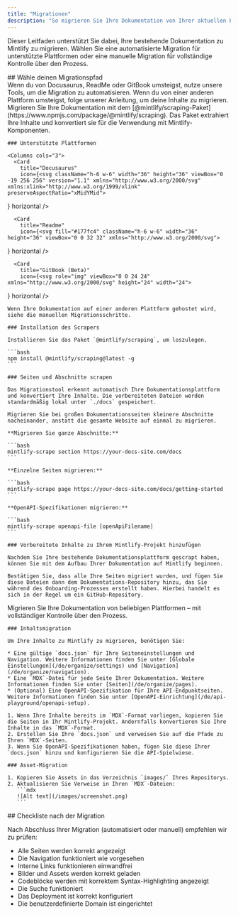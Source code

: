 ```yaml
---
title: "Migrationen"
description: "So migrieren Sie Ihre Dokumentation von Ihrer aktuellen Plattform"
---
```


Dieser Leitfaden unterstützt Sie dabei, Ihre bestehende Dokumentation zu Mintlify zu migrieren. Wählen Sie eine automatisierte Migration für unterstützte Plattformen oder eine manuelle Migration für vollständige Kontrolle über den Prozess.

<div id="choose-your-migration-path">
  ## Wähle deinen Migrationspfad
</div>

<CardGroup cols="2">
  <Card title="Automatisierte Migration" icon="wand-sparkles">
    Wenn du von Docusaurus, ReadMe oder GitBook umsteigst, nutze unsere Tools, um die Migration zu automatisieren.
  </Card>

  <Card title="Manuelle Migration" icon="pencil-ruler">
    Wenn du von einer anderen Plattform umsteigst, folge unserer Anleitung, um deine Inhalte zu migrieren.
  </Card>
</CardGroup>

<Tabs>
  <Tab title="Automatisierte Migration">
    Migrieren Sie Ihre Dokumentation mit dem [@mintlify/scraping-Paket](https://www.npmjs.com/package/@mintlify/scraping). Das Paket extrahiert Ihre Inhalte und konvertiert sie für die Verwendung mit Mintlify-Komponenten.

    ### Unterstützte Plattformen

    <Columns cols="3">
      <Card
        title="Docusaurus"
        icon={<svg className="h-6 w-6" width="36" height="36" viewBox="0 -19 256 256" version="1.1" xmlns="http://www.w3.org/2000/svg" xmlns:xlink="http://www.w3.org/1999/xlink" preserveAspectRatio="xMidYMid">
<g>
  <rect fill="#FFFFFF" x="126.030769" y="45.9487179" width="110.276923" height="44.6358974">

</rect>
  <path d="M26.2564103,191.671795 C16.5441641,191.671795 8.0830359,186.385067 3.54067692,178.54359 C1.30231795,182.408533 0,186.883938 0,191.671795 C0,206.17321 11.7549949,217.928205 26.2564103,217.928205 L52.5128205,217.928205 L52.5128205,191.671795 L26.2564103,191.671795 Z" fill="#3ECC5F">

</path>
  <path d="M144.384656,53.006441 L236.308349,47.2615385 L236.308349,34.1333333 C236.308349,19.6319179 224.552041,7.87692308 210.051938,7.87692308 L91.8980923,7.87692308 L88.616041,2.19241026 C87.1561846,-0.334769231 83.5104821,-0.334769231 82.0519385,2.19241026 L78.7698872,7.87692308 L75.4878359,2.19241026 C74.0279795,-0.334769231 70.3822769,-0.334769231 68.9237333,2.19241026 L65.6416821,7.87692308 L62.3596308,2.19241026 C60.8997744,-0.334769231 57.2540718,-0.334769231 55.7955282,2.19241026 L52.5134769,7.87692308 C52.4845949,7.87692308 52.4570256,7.88086154 52.4281436,7.88086154 L46.990441,2.44447179 C44.928,0.382030769 41.4070154,1.3246359 40.6508308,4.14326154 L38.8548923,10.8438974 L32.0374154,9.01645128 C29.2187897,8.26157949 26.6404103,10.839959 27.3965949,13.6585846 L29.2227282,20.4760615 L22.5234051,22.2706872 C19.7047795,23.0268718 18.7608615,26.5491692 20.8233026,28.6116103 L26.2596923,34.0493128 C26.2596923,34.0768821 26.2570667,34.1044513 26.2570667,34.1333333 L20.571241,37.4153846 C18.0453744,38.8739282 18.0453744,42.5209436 20.571241,43.9794872 L26.2570667,47.2615385 L20.571241,50.5435897 C18.0453744,52.0021333 18.0453744,55.6491487 20.571241,57.1076923 L26.2570667,60.3897436 L20.571241,63.6717949 C18.0453744,65.1303385 18.0453744,68.7773538 20.571241,70.2358974 L26.2570667,73.5179487 L20.571241,76.8 C18.0453744,78.2585436 18.0453744,81.905559 20.571241,83.3641026 L26.2570667,86.6461538 L20.571241,89.9282051 C18.0453744,91.3867487 18.0453744,95.0337641 20.571241,96.4923077 L26.2570667,99.774359 L20.571241,103.05641 C18.0453744,104.514954 18.0453744,108.161969 20.571241,109.620513 L26.2570667,112.902564 L20.571241,116.184615 C18.0453744,117.643159 18.0453744,121.290174 20.571241,122.748718 L26.2570667,126.030769 L20.571241,129.312821 C18.0453744,130.771364 18.0453744,134.418379 20.571241,135.876923 L26.2570667,139.158974 L20.571241,142.441026 C18.0453744,143.899569 18.0453744,147.546585 20.571241,149.005128 L26.2570667,152.287179 L20.571241,155.569231 C18.0453744,157.027774 18.0453744,160.67479 20.571241,162.133333 L26.2570667,165.415385 L20.571241,168.697436 C18.0453744,170.155979 18.0453744,173.802995 20.571241,175.261538 L26.2570667,178.54359 L20.571241,181.825641 C18.0453744,183.284185 18.0453744,186.9312 20.571241,188.389744 L26.2570667,191.671795 C26.2570667,206.17321 38.0120615,217.928205 52.5134769,217.928205 L210.051938,217.928205 C224.552041,217.928205 236.308349,206.17321 236.308349,191.671795 L236.308349,86.6461538 L144.384656,80.9012513 C137.019733,80.4404513 131.282708,74.3332103 131.282708,66.9538462 C131.282708,59.5744821 137.019733,53.467241 144.384656,53.006441" fill="#3ECC5F">

</path>
  <polygon fill="#3ECC5F" points="183.794872 217.928205 223.179487 217.928205 223.179487 165.415385 183.794872 165.415385">

</polygon>
  <path d="M249.435897,185.107692 C249.14839,185.107692 248.87401,185.156267 248.597005,185.191713 C248.547118,184.99479 248.499856,184.796554 248.444718,184.599631 C250.815672,183.609764 252.481641,181.272944 252.481641,178.54359 C252.481641,174.917579 249.543549,171.979487 245.917538,171.979487 C244.423549,171.979487 243.062154,172.499364 241.958072,173.339569 C241.812349,173.191221 241.666626,173.044185 241.518277,172.898462 C242.341415,171.800944 242.845538,170.45399 242.845538,168.977067 C242.845538,165.351056 239.907446,162.412964 236.281436,162.412964 C233.570462,162.412964 231.244144,164.057928 230.243774,166.405251 C230.049477,166.350113 229.853867,166.304164 229.659569,166.254277 C229.695015,165.977272 229.74359,165.702892 229.74359,165.415385 C229.74359,161.789374 226.805497,158.851282 223.179487,158.851282 C219.553477,158.851282 216.615385,161.789374 216.615385,165.415385 C216.615385,165.702892 216.663959,165.977272 216.699405,166.254277 C216.505108,166.304164 216.309497,166.350113 216.1152,166.405251 C215.114831,164.057928 212.788513,162.412964 210.077538,162.412964 C206.451528,162.412964 203.513436,165.351056 203.513436,168.977067 C203.513436,170.45399 204.017559,171.800944 204.840697,172.898462 C199.960944,177.666626 196.923077,184.31081 196.923077,191.671795 C196.923077,206.17321 208.678072,217.928205 223.179487,217.928205 C235.439918,217.928205 245.707487,209.513026 248.597005,198.151877 C248.87401,198.187323 249.14839,198.235897 249.435897,198.235897 C253.061908,198.235897 256,195.297805 256,191.671795 C256,188.045785 253.061908,185.107692 249.435897,185.107692" fill="#44D860">

</path>
  <polygon fill="#3ECC5F" points="196.923077 139.158974 236.307692 139.158974 236.307692 112.902564 196.923077 112.902564">

</polygon>
  <path d="M249.435897,129.312821 C251.248903,129.312821 252.717949,127.843774 252.717949,126.030769 C252.717949,124.217764 251.248903,122.748718 249.435897,122.748718 C249.2928,122.748718 249.154954,122.773662 249.017108,122.790728 C248.990851,122.692267 248.968533,122.593805 248.940964,122.495344 C250.125128,122.00041 250.958769,120.830687 250.958769,119.466667 C250.958769,117.653662 249.489723,116.184615 247.676718,116.184615 C246.929723,116.184615 246.248369,116.443241 245.696985,116.864656 C245.624779,116.789826 245.551262,116.716308 245.476431,116.644103 C245.888656,116.096656 246.140718,115.421867 246.140718,114.682749 C246.140718,112.871056 244.671672,111.400697 242.858667,111.400697 C241.502523,111.400697 240.339364,112.223836 239.839179,113.397497 C238.714092,113.083733 237.533867,112.902564 236.307692,112.902564 C229.058297,112.902564 223.179487,118.781374 223.179487,126.030769 C223.179487,133.280164 229.058297,139.158974 236.307692,139.158974 C237.533867,139.158974 238.714092,138.977805 239.839179,138.664041 C240.339364,139.837703 241.502523,140.660841 242.858667,140.660841 C244.671672,140.660841 246.140718,139.190482 246.140718,137.37879 C246.140718,136.639672 245.888656,135.964882 245.476431,135.417436 C245.551262,135.345231 245.624779,135.271713 245.696985,135.196882 C246.248369,135.618297 246.929723,135.876923 247.676718,135.876923 C249.489723,135.876923 250.958769,134.407877 250.958769,132.594872 C250.958769,131.230851 250.125128,130.061128 248.940964,129.566195 C248.968533,129.469046 248.990851,129.369272 249.017108,129.27081 C249.154954,129.287877 249.2928,129.312821 249.435897,129.312821" fill="#44D860">

</path>
  <path d="M78.7692308,50.5435897 C76.9562256,50.5435897 75.4871795,49.0745436 75.4871795,47.2615385 C75.4871795,41.8317128 71.0708513,37.4153846 65.6410256,37.4153846 C60.2112,37.4153846 55.7948718,41.8317128 55.7948718,47.2615385 C55.7948718,49.0745436 54.3258256,50.5435897 52.5128205,50.5435897 C50.6998154,50.5435897 49.2307692,49.0745436 49.2307692,47.2615385 C49.2307692,38.2122667 56.5917538,30.8512821 65.6410256,30.8512821 C74.6902974,30.8512821 82.0512821,38.2122667 82.0512821,47.2615385 C82.0512821,49.0745436 80.5822359,50.5435897 78.7692308,50.5435897" fill="#000000">

</path>
  <path d="M131.282051,217.928205 L210.051282,217.928205 C224.552697,217.928205 236.307692,206.17321 236.307692,191.671795 L236.307692,99.774359 L157.538462,99.774359 C143.037046,99.774359 131.282051,111.529354 131.282051,126.030769 L131.282051,217.928205 Z" fill="#FFFF50">

</path>
  <path d="M216.640985,140.471795 L150.948759,140.471795 C150.222769,140.471795 149.635938,139.884964 149.635938,139.158974 C149.635938,138.432985 150.222769,137.846154 150.948759,137.846154 L216.640985,137.846154 C217.366974,137.846154 217.953805,138.432985 217.953805,139.158974 C217.953805,139.884964 217.366974,140.471795 216.640985,140.471795" fill="#000000">

</path>
  <path d="M216.640985,166.728205 L150.948759,166.728205 C150.222769,166.728205 149.635938,166.141374 149.635938,165.415385 C149.635938,164.689395 150.222769,164.102564 150.948759,164.102564 L216.640985,164.102564 C217.366974,164.102564 217.953805,164.689395 217.953805,165.415385 C217.953805,166.141374 217.366974,166.728205 216.640985,166.728205" fill="#000000">

</path>
  <path d="M216.640985,192.984615 L150.948759,192.984615 C150.222769,192.984615 149.635938,192.397785 149.635938,191.671795 C149.635938,190.945805 150.222769,190.358974 150.948759,190.358974 L216.640985,190.358974 C217.366974,190.358974 217.953805,190.945805 217.953805,191.671795 C217.953805,192.397785 217.366974,192.984615 216.640985,192.984615" fill="#000000">

</path>
  <path d="M216.640985,127.587118 L150.948759,127.587118 C150.222769,127.587118 149.635938,126.998974 149.635938,126.274297 C149.635938,125.548308 150.222769,124.961477 150.948759,124.961477 L216.640985,124.961477 C217.366974,124.961477 217.953805,125.548308 217.953805,126.274297 C217.953805,126.998974 217.366974,127.587118 216.640985,127.587118" fill="#000000">

</path>
  <path d="M216.640985,153.6 L150.948759,153.6 C150.222769,153.6 149.635938,153.013169 149.635938,152.287179 C149.635938,151.56119 150.222769,150.974359 150.948759,150.974359 L216.640985,150.974359 C217.366974,150.974359 217.953805,151.56119 217.953805,152.287179 C217.953805,153.013169 217.366974,153.6 216.640985,153.6" fill="#000000">

</path>
  <path d="M216.640985,179.85641 L150.948759,179.85641 C150.222769,179.85641 149.635938,179.269579 149.635938,178.54359 C149.635938,177.8176 150.222769,177.230769 150.948759,177.230769 L216.640985,177.230769 C217.366974,177.230769 217.953805,177.8176 217.953805,178.54359 C217.953805,179.269579 217.366974,179.85641 216.640985,179.85641" fill="#000000">

</path>
  <path d="M236.307692,58.5666297 C236.291938,58.5666297 236.27881,58.5587528 236.263056,58.5600656 C232.206441,58.6979118 230.287097,62.75584 228.593559,66.3359015 C226.826503,70.0761272 225.459856,72.5100964 223.220185,72.4365785 C220.740267,72.3473067 219.322421,69.5457477 217.820554,66.5800862 C216.095508,63.1759426 214.126277,59.3136246 209.992205,59.4580349 C205.993354,59.5945682 204.067446,63.1260554 202.368656,66.2413785 C200.560903,69.5601887 199.33079,71.5779938 196.958523,71.4847836 C194.428718,71.3928862 193.08439,69.1151426 191.528697,66.478999 C189.794462,63.5435323 187.789785,60.2431015 183.735795,60.3560041 C179.80521,60.4912246 177.874051,63.487081 176.17001,66.1324144 C174.367508,68.9287221 173.104574,70.6327631 170.702113,70.5316759 C168.111918,70.4384656 166.774154,68.5493169 165.226338,66.3608451 C163.488164,63.9019323 161.529436,61.1187528 157.487262,61.2539733 C153.643323,61.3852554 151.712164,63.8389169 150.009436,66.0037579 C148.392041,68.0570092 147.129108,69.682281 144.457518,69.579881 C143.732841,69.550999 143.125005,70.1194503 143.098749,70.84544 C143.071179,71.5688041 143.638318,72.1779528 144.362995,72.2055221 C148.323774,72.3381169 150.329764,69.8411323 152.071877,67.6277169 C153.617067,65.6637374 154.950892,63.9688862 157.576533,63.8796144 C160.105026,63.7719631 161.290503,65.3434092 163.083815,67.8771528 C164.786544,70.2848656 166.719015,73.0155323 170.60759,73.1560041 C174.681272,73.2925374 176.641313,70.2481067 178.376862,67.554199 C179.928615,65.1464862 181.267692,63.0682913 183.825067,62.9803323 C186.178954,62.8923733 187.460267,64.75264 189.266708,67.8128246 C190.969436,70.6970913 192.897969,73.9647015 196.864,74.1091118 C200.966564,74.2508964 202.94761,70.6682092 204.673969,67.4990605 C206.169272,64.7578913 207.580554,62.1676964 210.081477,62.0823631 C212.435364,62.0272246 213.662851,64.1763118 215.478482,67.7668759 C217.174646,71.1185067 219.097928,74.9151836 223.125662,75.0609067 C223.200492,75.0635323 223.27401,75.0648451 223.347528,75.0648451 C227.37001,75.0648451 229.278851,71.0279221 230.968451,67.4583631 C232.463754,64.2944656 233.878974,61.3130503 236.307692,61.1922708 L236.307692,58.5666297 Z" fill="#000000">

</path>
  <polygon fill="#3ECC5F" points="105.025641 217.928205 157.538462 217.928205 157.538462 165.415385 105.025641 165.415385">

</polygon>
  <path d="M183.794872,185.107692 C183.507364,185.107692 183.232985,185.156267 182.955979,185.191713 C182.906092,184.99479 182.858831,184.796554 182.803692,184.599631 C185.174646,183.609764 186.840615,181.272944 186.840615,178.54359 C186.840615,174.917579 183.902523,171.979487 180.276513,171.979487 C178.782523,171.979487 177.421128,172.499364 176.317046,173.339569 C176.171323,173.191221 176.0256,173.044185 175.877251,172.898462 C176.70039,171.800944 177.204513,170.45399 177.204513,168.977067 C177.204513,165.351056 174.266421,162.412964 170.64041,162.412964 C167.929436,162.412964 165.603118,164.057928 164.602749,166.405251 C164.408451,166.350113 164.212841,166.304164 164.018544,166.254277 C164.05399,165.977272 164.102564,165.702892 164.102564,165.415385 C164.102564,161.789374 161.164472,158.851282 157.538462,158.851282 C153.912451,158.851282 150.974359,161.789374 150.974359,165.415385 C150.974359,165.702892 151.022933,165.977272 151.058379,166.254277 C150.864082,166.304164 150.668472,166.350113 150.474174,166.405251 C149.473805,164.057928 147.147487,162.412964 144.436513,162.412964 C140.810503,162.412964 137.87241,165.351056 137.87241,168.977067 C137.87241,170.45399 138.376533,171.800944 139.199672,172.898462 C134.319918,177.666626 131.282051,184.31081 131.282051,191.671795 C131.282051,206.17321 143.037046,217.928205 157.538462,217.928205 C169.798892,217.928205 180.066462,209.513026 182.955979,198.151877 C183.232985,198.187323 183.507364,198.235897 183.794872,198.235897 C187.420882,198.235897 190.358974,195.297805 190.358974,191.671795 C190.358974,188.045785 187.420882,185.107692 183.794872,185.107692" fill="#44D860">

</path>
  <polygon fill="#3ECC5F" points="105.025641 139.158974 157.538462 139.158974 157.538462 112.902564 105.025641 112.902564">

</polygon>
  <path d="M170.666667,129.312821 C172.479672,129.312821 173.948718,127.843774 173.948718,126.030769 C173.948718,124.217764 172.479672,122.748718 170.666667,122.748718 C170.523569,122.748718 170.385723,122.773662 170.247877,122.790728 C170.221621,122.692267 170.199303,122.593805 170.171733,122.495344 C171.355897,122.00041 172.189538,120.830687 172.189538,119.466667 C172.189538,117.653662 170.720492,116.184615 168.907487,116.184615 C168.160492,116.184615 167.479138,116.443241 166.927754,116.864656 C166.855549,116.789826 166.782031,116.716308 166.7072,116.644103 C167.119426,116.096656 167.371487,115.421867 167.371487,114.682749 C167.371487,112.871056 165.902441,111.400697 164.089436,111.400697 C162.733292,111.400697 161.570133,112.223836 161.069949,113.397497 C159.944862,113.083733 158.764636,112.902564 157.538462,112.902564 C150.289067,112.902564 144.410256,118.781374 144.410256,126.030769 C144.410256,133.280164 150.289067,139.158974 157.538462,139.158974 C158.764636,139.158974 159.944862,138.977805 161.069949,138.664041 C161.570133,139.837703 162.733292,140.660841 164.089436,140.660841 C165.902441,140.660841 167.371487,139.190482 167.371487,137.37879 C167.371487,136.639672 167.119426,135.964882 166.7072,135.417436 C166.782031,135.345231 166.855549,135.271713 166.927754,135.196882 C167.479138,135.618297 168.160492,135.876923 168.907487,135.876923 C170.720492,135.876923 172.189538,134.407877 172.189538,132.594872 C172.189538,131.230851 171.355897,130.061128 170.171733,129.566195 C170.199303,129.469046 170.221621,129.369272 170.247877,129.27081 C170.385723,129.287877 170.523569,129.312821 170.666667,129.312821" fill="#44D860">

</path>
  <path d="M183.794872,32.4923077 C183.584821,32.4923077 183.361641,32.4660513 183.15159,32.4266667 C182.941538,32.3872821 182.730174,32.321641 182.534564,32.2428718 C182.337641,32.1641026 182.153846,32.0590769 181.968738,31.9409231 C181.798072,31.8227692 181.628718,31.678359 181.469867,31.5339487 C181.326769,31.3764103 181.182359,31.2188718 181.064205,31.0350769 C180.946051,30.8512821 180.841026,30.6674872 180.760944,30.4705641 C180.683487,30.273641 180.617846,30.0635897 180.578462,29.8535385 C180.539077,29.6434872 180.512821,29.4203077 180.512821,29.2102564 C180.512821,29.0002051 180.539077,28.7770256 180.578462,28.5669744 C180.617846,28.3569231 180.683487,28.16 180.760944,27.9499487 C180.841026,27.7530256 180.946051,27.5692308 181.064205,27.3854359 C181.182359,27.2147692 181.326769,27.0441026 181.469867,26.8865641 C181.628718,26.7421538 181.798072,26.5977436 181.968738,26.4795897 C182.153846,26.3614359 182.337641,26.2564103 182.534564,26.177641 C182.730174,26.0988718 182.941538,26.0332308 183.15159,25.9938462 C183.571692,25.9019487 184.004923,25.9019487 184.438154,25.9938462 C184.646892,26.0332308 184.858256,26.0988718 185.055179,26.177641 C185.25079,26.2564103 185.435897,26.3614359 185.619692,26.4795897 C185.790359,26.5977436 185.959713,26.7421538 186.118564,26.8865641 C186.262974,27.0441026 186.407385,27.2147692 186.525538,27.3854359 C186.643692,27.5692308 186.748718,27.7530256 186.827487,27.9499487 C186.906256,28.16 186.971897,28.3569231 187.011282,28.5669744 C187.049354,28.7770256 187.076923,29.0002051 187.076923,29.2102564 C187.076923,30.0767179 186.721149,30.9300513 186.118564,31.5339487 C185.959713,31.678359 185.790359,31.8227692 185.619692,31.9409231 C185.435897,32.0590769 185.25079,32.1641026 185.055179,32.2428718 C184.858256,32.321641 184.646892,32.3872821 184.438154,32.4266667 C184.228103,32.4660513 184.004923,32.4923077 183.794872,32.4923077" fill="#000000">

</path>
  <path d="M210.051282,30.8512821 C209.184821,30.8512821 208.344615,30.4968205 207.726277,29.8929231 C207.583179,29.7353846 207.438769,29.5647179 207.320615,29.3940513 C207.202462,29.2102564 207.097436,29.0264615 207.017354,28.8295385 C206.939897,28.6326154 206.874256,28.4225641 206.834872,28.2125128 C206.795487,28.0024615 206.769231,27.7792821 206.769231,27.5692308 C206.769231,26.7027692 207.123692,25.8625641 207.726277,25.2455385 C207.885128,25.1011282 208.054482,24.9567179 208.225149,24.8385641 C208.410256,24.7204103 208.594051,24.6153846 208.790974,24.5366154 C208.986585,24.4578462 209.197949,24.3922051 209.408,24.3528205 C209.828103,24.2609231 210.274462,24.2609231 210.694564,24.3528205 C210.903303,24.3922051 211.114667,24.4578462 211.31159,24.5366154 C211.5072,24.6153846 211.692308,24.7204103 211.876103,24.8385641 C212.046769,24.9567179 212.216123,25.1011282 212.374974,25.2455385 C212.977559,25.8625641 213.333333,26.7027692 213.333333,27.5692308 C213.333333,27.7792821 213.305764,28.0024615 213.267692,28.2125128 C213.228308,28.4225641 213.162667,28.6326154 213.083897,28.8295385 C212.992,29.0264615 212.900103,29.2102564 212.781949,29.3940513 C212.663795,29.5647179 212.519385,29.7353846 212.374974,29.8929231 C212.216123,30.0373333 212.046769,30.1817436 211.876103,30.2998974 C211.692308,30.4180513 211.5072,30.5230769 211.31159,30.6018462 C211.114667,30.6806154 210.903303,30.7462564 210.694564,30.785641 C210.484513,30.8250256 210.261333,30.8512821 210.051282,30.8512821" fill="#000000">

</path>
</g>
</svg>}
        horizontal
      />

      <Card
        title="Readme"
        icon={<svg fill="#177fc4" className="h-6 w-6" width="36" height="36" viewBox="0 0 32 32" xmlns="http://www.w3.org/2000/svg">
<path d="M29.35 4.361h-7.767c-2.672 0-4.994 1.85-5.578 4.461-0.589-2.611-2.906-4.461-5.578-4.461h-7.761c-1.472 0-2.667 1.194-2.667 2.667v13.656c0 1.472 1.194 2.667 2.667 2.667h4.983c5.678 0 7.372 1.355 8.183 4.167 0.039 0.156 0.289 0.156 0.333 0 0.817-2.811 2.511-4.167 8.183-4.167h4.983c1.472 0 2.667-1.194 2.667-2.667v-13.65c0-1.467-1.183-2.661-2.65-2.672zM13.444 19.105c0 0.106-0.083 0.194-0.194 0.194h-8.906c-0.105 0-0.194-0.083-0.194-0.194v-1.272c0-0.105 0.083-0.194 0.194-0.194h8.911c0.105 0 0.194 0.083 0.194 0.194v1.272zM13.444 15.722c0 0.105-0.083 0.194-0.194 0.194h-8.906c-0.105 0-0.194-0.083-0.194-0.194v-1.272c0-0.106 0.083-0.194 0.194-0.194h8.911c0.105 0 0.194 0.083 0.194 0.194v1.272zM13.444 12.339c0 0.105-0.083 0.194-0.194 0.194h-8.906c-0.105 0-0.194-0.083-0.194-0.194v-1.272c0-0.105 0.083-0.194 0.194-0.194h8.911c0.105 0 0.194 0.083 0.194 0.194v1.272zM27.85 19.1c0 0.105-0.083 0.194-0.194 0.194h-8.906c-0.105 0-0.194-0.083-0.194-0.194v-1.272c0-0.105 0.083-0.194 0.194-0.194h8.911c0.106 0 0.194 0.083 0.194 0.194v1.272zM27.85 15.717c0 0.106-0.083 0.194-0.194 0.194h-8.906c-0.105 0-0.194-0.083-0.194-0.194v-1.272c0-0.105 0.083-0.194 0.194-0.194h8.911c0.106 0 0.194 0.083 0.194 0.194v1.272zM27.85 12.333c0 0.105-0.083 0.194-0.194 0.194h-8.906c-0.105 0-0.194-0.083-0.194-0.194v-1.267c0-0.105 0.083-0.194 0.194-0.194h8.911c0.106 0 0.194 0.083 0.194 0.194v1.267z"/>
</svg>}
        horizontal
      />

      <Card
        title="GitBook (Beta)"
        icon={<svg role="img" viewBox="0 0 24 24" xmlns="http://www.w3.org/2000/svg" height="24" width="24">
<path d="M12.513 1.097c-0.645 0 -1.233 0.34 -2.407 1.017L3.675 5.82A7.233 7.233 0 0 0 0 12.063v0.236a7.233 7.233 0 0 0 3.667 6.238L7.69 20.86c2.354 1.36 3.531 2.042 4.824 2.042 1.292 0.001 2.47 -0.678 4.825 -2.038l4.251 -2.453c1.177 -0.68 1.764 -1.02 2.087 -1.579 0.323 -0.56 0.324 -1.24 0.323 -2.6v-2.63a1.04 1.04 0 0 0 -1.558 -0.903l-8.728 5.024c-0.587 0.337 -0.88 0.507 -1.201 0.507 -0.323 0 -0.616 -0.168 -1.204 -0.506l-5.904 -3.393c-0.297 -0.171 -0.446 -0.256 -0.565 -0.271a0.603 0.603 0 0 0 -0.634 0.368c-0.045 0.111 -0.045 0.282 -0.043 0.625 0.002 0.252 0 0.378 0.025 0.494 0.053 0.259 0.189 0.493 0.387 0.667 0.089 0.077 0.198 0.14 0.416 0.266l6.315 3.65c0.589 0.34 0.884 0.51 1.207 0.51 0.324 0 0.617 -0.17 1.206 -0.509l7.74 -4.469c0.202 -0.116 0.302 -0.172 0.377 -0.13 0.075 0.044 0.075 0.16 0.075 0.392v1.193c0 0.34 0.001 0.51 -0.08 0.649 -0.08 0.14 -0.227 0.224 -0.522 0.394l-6.382 3.685c-1.178 0.68 -1.767 1.02 -2.413 1.02 -0.646 0 -1.236 -0.34 -2.412 -1.022l-5.97 -3.452 -0.043 -0.025a4.106 4.106 0 0 1 -2.031 -3.52V11.7c0 -0.801 0.427 -1.541 1.12 -1.944a1.979 1.979 0 0 1 1.982 -0.001l4.946 2.858c1.174 0.679 1.762 1.019 2.407 1.02 0.645 0 1.233 -0.34 2.41 -1.017l7.482 -4.306a1.091 1.091 0 0 0 0 -1.891L14.92 2.11c-1.175 -0.675 -1.762 -1.013 -2.406 -1.013Z" fill="#currentColor" stroke-width="1"></path>
</svg>}
        horizontal
      />
    </Columns>

    Wenn Ihre Dokumentation auf einer anderen Plattform gehostet wird, siehe die manuellen Migrationsschritte.

    ### Installation des Scrapers

    Installieren Sie das Paket `@mintlify/scraping`, um loszulegen.

    ```bash
    npm install @mintlify/scraping@latest -g
    ```

    ### Seiten und Abschnitte scrapen

    Das Migrationstool erkennt automatisch Ihre Dokumentationsplattform und konvertiert Ihre Inhalte. Die vorbereiteten Dateien werden standardmäßig lokal unter `./docs` gespeichert.

    Migrieren Sie bei großen Dokumentationsseiten kleinere Abschnitte nacheinander, anstatt die gesamte Website auf einmal zu migrieren.

    **Migrieren Sie ganze Abschnitte:**

    ```bash
    mintlify-scrape section https://your-docs-site.com/docs
    ```

    **Einzelne Seiten migrieren:**

    ```bash
    mintlify-scrape page https://your-docs-site.com/docs/getting-started
    ```

    **OpenAPI-Spezifikationen migrieren:**

    ```bash
    mintlify-scrape openapi-file [openApiFilename]
    ```

    ### Vorbereitete Inhalte zu Ihrem Mintlify-Projekt hinzufügen

    Nachdem Sie Ihre bestehende Dokumentationsplattform gescrapt haben, können Sie mit dem Aufbau Ihrer Dokumentation auf Mintlify beginnen.

    Bestätigen Sie, dass alle Ihre Seiten migriert wurden, und fügen Sie diese Dateien dann dem Dokumentations-Repository hinzu, das Sie während des Onboarding-Prozesses erstellt haben. Hierbei handelt es sich in der Regel um ein GitHub-Repository.
  </Tab>

  <Tab title="Manuelle Migration">
    Migrieren Sie Ihre Dokumentation von beliebigen Plattformen – mit vollständiger Kontrolle über den Prozess.

    ### Inhaltsmigration

    Um Ihre Inhalte zu Mintlify zu migrieren, benötigen Sie:

    * Eine gültige `docs.json` für Ihre Seiteneinstellungen und Navigation. Weitere Informationen finden Sie unter [Globale Einstellungen](/de/organize/settings) und [Navigation](/de/organize/navigation).
    * Eine `MDX`-Datei für jede Seite Ihrer Dokumentation. Weitere Informationen finden Sie unter [Seiten](/de/organize/pages).
    * (Optional) Eine OpenAPI-Spezifikation für Ihre API-Endpunktseiten. Weitere Informationen finden Sie unter [OpenAPI-Einrichtung](/de/api-playground/openapi-setup).

    1. Wenn Ihre Inhalte bereits im `MDX`-Format vorliegen, kopieren Sie die Seiten in Ihr Mintlify-Projekt. Andernfalls konvertieren Sie Ihre Inhalte in das `MDX`-Format.
    2. Erstellen Sie Ihre `docs.json` und verweisen Sie auf die Pfade zu Ihren `MDX`-Seiten.
    3. Wenn Sie OpenAPI-Spezifikationen haben, fügen Sie diese Ihrer `docs.json` hinzu und konfigurieren Sie die API-Spielwiese.

    ### Asset-Migration

    1. Kopieren Sie Assets in das Verzeichnis `images/` Ihres Repositorys.
    2. Aktualisieren Sie Verweise in Ihren `MDX`-Dateien:
       ```mdx
       ![Alt text](/images/screenshot.png)
       ```
  </Tab>
</Tabs>

<div id="post-migration-checklist">
  ## Checkliste nach der Migration
</div>

Nach Abschluss Ihrer Migration (automatisiert oder manuell) empfehlen wir zu prüfen:

* Alle Seiten werden korrekt angezeigt
* Die Navigation funktioniert wie vorgesehen
* Interne Links funktionieren einwandfrei
* Bilder und Assets werden korrekt geladen
* Codeblöcke werden mit korrektem Syntax-Highlighting angezeigt
* Die Suche funktioniert
* Das Deployment ist korrekt konfiguriert
* Die benutzerdefinierte Domain ist eingerichtet